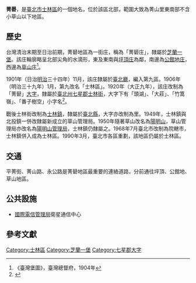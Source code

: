 {{noteTA
|1 = zh-cn:庄; zh-hk:庄; zh-tw:庄;
}}
'''菁礐'''，是[[臺北市|臺北市]][[士林區|士林區]]的一個地名，位於該區北部，範圍大致為菁山里東南部不含小草山以下地區。

==歷史==
台灣清治末期至日治前期，菁礐地區為一街庄，稱為「菁礐庄」，隸屬於[[芝蘭一堡|芝蘭一堡]]。該庄輪廓略呈北部尖角的水滴形，東及東南與[[坪頂_(臺北市)|坪頂庄]]為鄰，南邊為[[公館地庄|公館地庄]]，西邊為[[草山_(臺北市)|草山庄]]<ref>《臺灣堡圖》，臺灣總督府，1904年</ref>。

1901年（日治[[明治|明治]]三十四年）11月，該庄隸屬於[[臺北廳|臺北廳]]，編入第九區。1906年（明治三十九年）1月，第九改名「士林區」。1920年（大正九年），該庄改制為「菁礐」[[大字|大字]]，隸屬於[[臺北州|臺北州]][[七星郡|七星郡]][[士林街|士林街]]，大字下有「頭湖」、「大莊」、「竹篙嶺」、「番子樹空」小字名<ref name="地圖會說話">{{Cite web |url=http://mapstalk.blogspot.tw/2010/10/1901-2010.html |title=《臺北市沿革 1901-2010》，地圖會說話網站 |accessdate=2016-07-24 |archive-date=2016-08-16 |archive-url=https://web.archive.org/web/20160816203231/http://mapstalk.blogspot.tw/2010/10/1901-2010.html |dead-url=no }}</ref>。

戰後士林街改制為[[士林鎮|士林鎮]]，隸屬於[[臺北縣|臺北縣]]，大字亦改制為里。1949年，士林鎮與北投鎮一併改隸屬新成立的草山管理局。1950年隨著草山改名為[[陽明山|陽明山]]，草山管理局亦改名為[[陽明山管理局|陽明山管理局]]，士林鎮仍隸屬之。1968年7月臺北市改制為院轄市，士林鎮併入成為士林區。1990年3月，臺北市各區重劃，該地區仍屬於士林區。

==交通==
平菁街、菁山路、永公路是菁礐地區最重要的連絡道路，分前通往坪頂、公館地、草山地區。

==公共設施==
*[[國際電信管理局|國際電信管理局]]衛星通信中心

==參考文獻==
{{reflist}}

{{七星郡}}

[[Category:士林區|Category:士林區]]
[[Category:芝蘭一堡|Category:芝蘭一堡]]
[[Category:七星郡大字|Category:七星郡大字]]